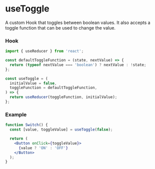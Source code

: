 # useToggle

A custom Hook that toggles between boolean values. It also accepts a toggle function that can be used to change the value.

### Hook

```js
import { useReducer } from 'react';

const defaultToggleFunction = (state, nextValue) => {
  return (typeof nextValue === 'boolean') ? nextValue : !state;
};

const useToggle = (
  initialValue = false,
  toggleFunction = defaultToggleFunction,
) => {
  return useReducer(toggleFunction, initialValue);
};
```

### Example

```jsx
function Switch() {
  const [value, toggleValue] = useToggle(false);

  return (
    <Button onClick={toggleValue}>
      {value ? 'ON' : 'OFF'}
    </Button>
  );
}
```
